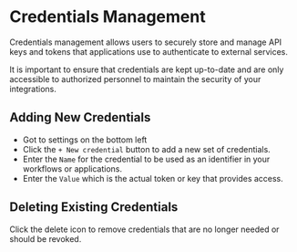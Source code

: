 # Credentials Management

Credentials management allows users to securely store and manage API keys and tokens that applications use to authenticate to external services.


<Callout type="info">
	It is important to ensure that credentials are kept up-to-date and are only
	accessible to authorized personnel to maintain the security of your
	integrations.
</Callout>

## Adding New Credentials

-   Got to settings on the bottom left
-   Click the `+ New credential` button to add a new set of credentials.
-   Enter the `Name` for the credential to be used as an identifier in your workflows or applications.
-   Enter the `Value` which is the actual token or key that provides access.

## Deleting Existing Credentials

Click the delete icon to remove credentials that are no longer needed or should be revoked.
